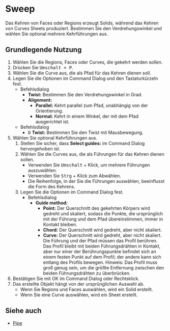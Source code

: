 
# Sweep

<Reference shortcut="Umschalt + P" command="Sweep" button="Rechts von Command Bar" buttonIcon="button-sweep" />

Das Kehren von Faces oder Regions erzeugt Solids, während das Kehren von Curves Sheets produziert. Bestimmen Sie den Verdrehungswinkel und wählen Sie optional mehrere Kehrführungen aus.

## Grundlegende Nutzung

1. Wählen Sie die Regions, Faces oder Curves, die gekehrt werden sollen.
2. Drücken Sie <kbd>Umschalt + P</kbd>.
3. Wählen Sie die Curve aus, die als Pfad für das Kehren dienen soll.
4. Legen Sie die Optionen im Command Dialog und den Tastaturkürzeln fest.
   - <Kst>Befehlsdialog</Kst>
      - **Twist:** Bestimmen Sie den Verdrehungswinkel in Grad.
      - **Alignment:** 
         - **Parallel:** Kehrt parallel zum Pfad, unabhängig von der Orientierung.
         - **Normal:** Kehrt in einem Winkel, der mit dem Pfad ausgerichtet ist.
   - <Kst>Befehlsdialog</Kst>
      - <kbd>D</kbd> **Twist:** Bestimmen Sie den Twist mit Mausbewegung.
5. Wählen Sie optional Kehrführungen aus.
      1. Stellen Sie sicher, dass **Select guides:** im Command Dialog hervorgehoben ist.
      2. Wählen Sie die Curves aus, die als Führungen für das Kehren dienen sollen.
         - Verwenden Sie <kbd>Umschalt</kbd> + Klick, um mehrere Führungen auszuwählen.
         - Verwenden Sie <kbd>Strg</kbd> + Klick zum Abwählen.
         - Die Reihenfolge, in der Sie die Führungen auswählen, beeinflusst die Form des Kehrens.
      3. Legen Sie die Optionen im Command Dialog fest.
         - <Kst>Befehlsdialog</Kst>
            - **Guide method:**
               - **Point:** Der Querschnitt des gekehrten Körpers wird gedreht und skaliert, sodass die Punkte, die ursprünglich mit der Führung und dem Pfad übereinstimmen, immer in Kontakt bleiben.
               - **Chord:**  Der Querschnitt wird gedreht, aber nicht skaliert.
               - **Curve:** Der Querschnitt wird gedreht, aber nicht skaliert. Die Führung und der Pfad müssen das Profil berühren. Das Profil bleibt mit beiden Führungsdrähten in Kontakt, aber nur einer der Berührungspunkte befindet sich an einem festen Punkt auf dem Profil; der andere kann sich entlang des Profils bewegen.
               Hinweis: Das Profil muss groß genug sein, um die größte Entfernung zwischen den beiden Führungsdrähten zu überbrücken.
6. Bestätigen Sie mit OK im Command Dialog oder Rechtsklick.
7. Das erstellte Objekt hängt von der ursprünglichen Auswahl ab.
   - Wenn Sie Regions und Faces auswählen, wird ein Solid erstellt.
   - Wenn Sie eine Curve auswählen, wird ein Sheet erstellt.

<VideoPlayer fileName="sweep"/>

## Siehe auch
- [Pipe](pipe)